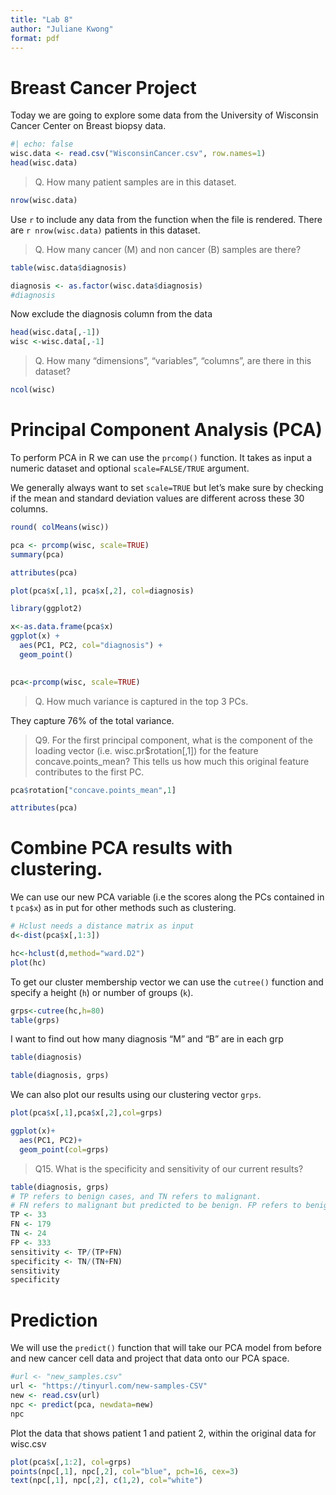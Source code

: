 ```yaml
---
title: "Lab 8"
author: "Juliane Kwong"
format: pdf
---
```


# Breast Cancer Project
Today we are going to explore some data from the University of Wisconsin Cancer Center on Breast biopsy data.

```r
#| echo: false
wisc.data <- read.csv("WisconsinCancer.csv", row.names=1)
head(wisc.data)
```

> Q. How many patient samples are in this dataset.

```r
nrow(wisc.data)
```
Use `r ` to include any data from the function when the file is rendered.
There are `r nrow(wisc.data)` patients in this dataset. 

> Q. How many cancer (M) and non cancer (B) samples are there?

```r
table(wisc.data$diagnosis)
```

```r
diagnosis <- as.factor(wisc.data$diagnosis)
#diagnosis
```

Now exclude the diagnosis column from the data
```r
head(wisc.data[,-1])
wisc <-wisc.data[,-1]
```

> Q. How many "dimensions", "variables", "columns", are there in this dataset?

```r
ncol(wisc)
```

# Principal Component Analysis (PCA)

To perform PCA in R we can use the `prcomp()` function. It takes as input a numeric dataset and optional `scale=FALSE/TRUE` argument.

We generally always want to set `scale=TRUE` but let's make sure by checking if the mean and standard deviation values are different across these 30 columns.

```r
round( colMeans(wisc))
```

```r
pca <- prcomp(wisc, scale=TRUE)
summary(pca)
```

```r
attributes(pca)
```

```r
plot(pca$x[,1], pca$x[,2], col=diagnosis)
```

```r
library(ggplot2)

x<-as.data.frame(pca$x)
ggplot(x) +
  aes(PC1, PC2, col="diagnosis") +
  geom_point()
  
```

```r
pca<-prcomp(wisc, scale=TRUE)
```

> Q. How much variance is captured in the top 3 PCs.

They capture 76% of the total variance. 

> Q9. For the first principal component, what is the component of the loading vector (i.e. wisc.pr$rotation[,1]) for the feature concave.points_mean? This tells us how much this original feature contributes to the first PC.

```r
pca$rotation["concave.points_mean",1]
```

```r
attributes(pca)
```

# Combine PCA results with clustering.

We can use our new PCA variable (i.e the scores along the PCs contained in t `pca$x`) as in put for other methods such as clustering.

```r
# Hclust needs a distance matrix as input
d<-dist(pca$x[,1:3])

hc<-hclust(d,method="ward.D2")
plot(hc)
```

To get our cluster membership vector we can use the `cutree()` function and specify a height (`h`) or number of groups (`k`).

```r
grps<-cutree(hc,h=80)
table(grps)
```

I want to find out how many diagnosis "M" and "B" are in each grp

```r
table(diagnosis)
```

```r
table(diagnosis, grps)
```

We can also plot our results using our clustering vector `grps`.

```r
plot(pca$x[,1],pca$x[,2],col=grps)
```

```r
ggplot(x)+
  aes(PC1, PC2)+
  geom_point(col=grps)
```

> Q15. What is the specificity and sensitivity of our current results?

```r
table(diagnosis, grps)
# TP refers to benign cases, and TN refers to malignant.
# FN refers to malignant but predicted to be benign. FP refers to benign but predicted to be malignant.
TP <- 33
FN <- 179
TN <- 24
FP <- 333
sensitivity <- TP/(TP+FN)
specificity <- TN/(TN+FN)
sensitivity
specificity
```

# Prediction

We will use the `predict()` function that will take our PCA model from before and new cancer cell data and project that data onto our PCA space.
```r
#url <- "new_samples.csv"
url <- "https://tinyurl.com/new-samples-CSV"
new <- read.csv(url)
npc <- predict(pca, newdata=new)
npc
```

Plot the data that shows patient 1 and patient 2, within the original data for wisc.csv
```r
plot(pca$x[,1:2], col=grps)
points(npc[,1], npc[,2], col="blue", pch=16, cex=3)
text(npc[,1], npc[,2], c(1,2), col="white")
```


